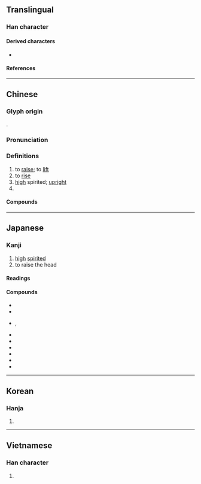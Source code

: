 {{also|昻|䀚}}
{{character info/new}}
==Translingual==

===Han character===
{{Han char|rn=72|rad=日|as=04|sn=8|four=60127|canj=AHVL|ids=⿱日卬}}

====Derived characters====
* {{l|mul|[[㭿]], [[𠵫]], [[𢯤]], [[𩜟]], [[𪸺]]}}

====References====
{{Han ref|kx=0490.330|dkj=13783|dj=0851.320|hdz=21495.030|uh=6602}}

----

==Chinese==
{{zh-forms|alt=昻}}

===Glyph origin===
{{Han etym}}
{{Han compound|日|卬|t1=sun|t2=man standing and man kneeling|ls=psc|c1=s|c2=p}}.

===Pronunciation===
{{zh-pron
|m=áng
|m-s=ngang2
|c=ngong4,ngong5
|mn=xm,qz,tw:gông/zz:gâng
|mc=y
|oc=y
|ma=
|cat=v,a,pn
}}

===Definitions===
{{zh-hanzi}}

# to [[raise]]; to [[lift]]
# to [[rise]]
# [[high]] spirited; [[upright]]
# {{surname|lang=zh}}

====Compounds====
{{zh-der|昂昂|昂奮|昂貴|昂然|昂首|昂首闊步|昂揚|慷慨激昂|人物軒昂|器宇軒昂|低昂|意氣軒昂|德昂族|昂藏|氣昂昂|昂首挺胸|激昂|昂頭挺立|昂首挺立|氣宇軒昂|氣宇昂昂|昂昂溪|激昂慷慨|昂首望天|應昂|波昂|瞵視昂藏|昂昂烈烈|軒昂自若|鬥志昂揚|聳壑昂霄|筋骨昂然|高昂鬥志|高昂|里昂|軒昂氣宇|鬥志高昂|軒昂}}

----

==Japanese==

===Kanji===
{{ja-kanji|grade=|rs=日04}}

# [[high]] [[spirited]]
# to raise the head

====Readings====
{{ja-readings
|on=こう, ごう
|kun=あ-がる, たか-い
}}

====Compounds====
* {{ja-r|意気軒昂|いきけんこう}}
* {{ja-r|軒昂|けんこう}}
* {{ja-r|激昂|げきこう}}, {{ja-r|激昂|げっこう}}
* {{ja-r|昂進|こうしん}}
* {{ja-r|昂然|こうぜん}}
* {{ja-r|昂騰|こうとう}}
* {{ja-r|昂奮|こうふん}}
* {{ja-r|昂揚|こうよう}}
* {{ja-r|心悸昂進|しんきこうしん}}

----

==Korean==

===Hanja===
{{ko-hanja|hangeul=앙|eumhun=|rv=ang|mr=ang|y=ang}}

# {{defn|lang=ko|sort=日04}}

----

==Vietnamese==

===Han character===
{{vi-hantu|rs=日04|[[ngang]], [[ngáng]], [[ngàng]], [[ngãng]]}}

# {{defn|lang=vi|sort=日04}}

{{cln|vi|Han tu}}